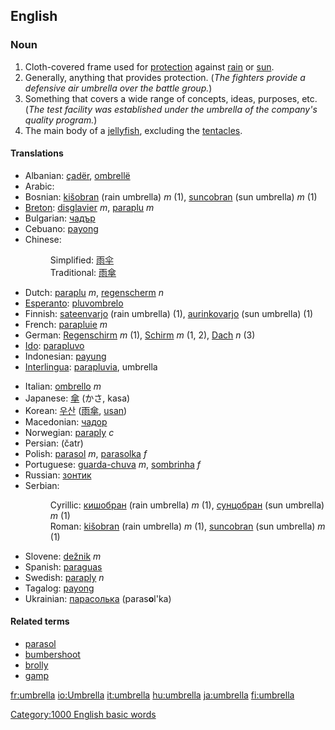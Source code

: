 ==English==

===Noun===
{{en-noun-reg}}

# Cloth-covered frame used for [[protection]] against [[rain]] or [[sun]].
# Generally, anything that provides protection.  (''The fighters provide a defensive air umbrella over the battle group.'')
# Something that covers a wide range of concepts, ideas, purposes, etc. (''The test facility was established under the umbrella of the company's quality program.'')
# The main body of a [[jellyfish]], excluding the [[tentacle]]s.

====Translations====
{{top}}
*Albanian: [[çadër]], [[ombrellë]]
*Arabic: {{ARchar|[[شمسية|شّمسيّة]]}}
*Bosnian: [[kišobran]] (rain umbrella) ''m'' (1), [[suncobran]] (sun umbrella) ''m'' (1)
*[[Breton]]: [[disglavier]] ''m'', [[paraplu]] ''m''
*Bulgarian: [[чадър]]
*Cebuano: [[payong]]
*Chinese:
*:Simplified: [[雨]][[伞]]
*:Traditional: [[雨]][[傘]]
*Dutch: [[paraplu]] ''m'', [[regenscherm]] ''n''
*[[Esperanto]]: [[pluvombrelo]]
*Finnish: [[sateenvarjo]] (rain umbrella) (1), [[aurinkovarjo]] (sun umbrella) (1)
*French: [[parapluie]] ''m''
*German: [[Regenschirm]] ''m'' (1), [[Schirm]] ''m'' (1, 2), [[Dach]] ''n'' (3)
*[[Ido]]: [[parapluvo]]
*Indonesian: [[payung]]
*[[Interlingua]]: [[parapluvia]], umbrella
{{mid}}
*Italian: [[ombrello]] ''m''
*Japanese: [[傘]] (かさ, kasa)
*Korean: [[우산]] ([[雨傘]], [[usan]])
*Macedonian: [[чадор]]
*Norwegian: [[paraply]] ''c''
*Persian: {{FAchar|[[چتر]]}} (čatr)
*Polish: [[parasol]] ''m'', [[parasolka]] ''f''
*Portuguese: [[guarda-chuva]] ''m'', [[sombrinha]] ''f''
*Russian: [[зонтик]]
*Serbian:
*:Cyrillic: [[кишобран]] (rain umbrella) ''m'' (1), [[сунцобран]] (sun umbrella) ''m'' (1)
*:Roman: [[kišobran]] (rain umbrella) ''m'' (1), [[suncobran]] (sun umbrella) ''m'' (1)
*Slovene: [[dežnik]] ''m''
*Spanish: [[paraguas]]
*Swedish: [[paraply]] ''n''
*Tagalog: [[payong]]
*Ukrainian: [[парасолька]] (paras'''o'''l'ka) {{f}}
{{bottom}}

====Related terms====
*[[parasol]]
*[[bumbershoot]]
*[[brolly]]
*[[gamp]]

[[Category:1000 English basic words]]

[[fr:umbrella]]
[[io:Umbrella]]
[[it:umbrella]]
[[hu:umbrella]]
[[ja:umbrella]]
[[fi:umbrella]]